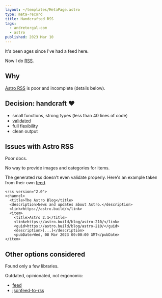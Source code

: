 ```yaml
---
layout: ~/templates/MetaPage.astro
type: meta-record
title: Handcrafted RSS
tags:
  - andretorgal-com
  - astro
published: 2023 Mar 10
---
```


<Abstract>

It's been ages since I've had a feed here.

Now I do [RSS](/rss.xml).

</Abstract>

## Why

[Astro RSS](https://docs.astro.build/en/guides/rss/) is poor and incomplete (details below).

## Decision: handcraft :heart:

- small functions, strong types (less than 40 lines of code)
- [validated](https://validator.w3.org/feed/)
- full flexibility
- clean output

## Issues with Astro RSS

Poor docs.

No way to provide images and categories for items.

The generated rss doesn't even validate properly. Here's an example taken from their own [feed](https://astro.build/rss.xml).

```
<rss version="2.0">
<channel>
  <title>The Astro Blog</title>
  <description>News and updates about Astro.</description>
  <link>https://astro.build/</link>
  <item>
    <title>Astro 2.1</title>
    <link>https://astro.build/blog/astro-210/</link>
    <guid>https://astro.build/blog/astro-210/</guid>
    <description>[...]</description>
    <pubDate>Wed, 08 Mar 2023 00:00:00 GMT</pubDate>
</item>
```

## Other options considered

Found only a few libraries.

Outdated, opinionated, not ergonomic:

- [feed](https://github.com/jpmonette/feed)
- [jsonfeed-to-rss](https://github.com/bcomnes/jsonfeed-to-rss)
